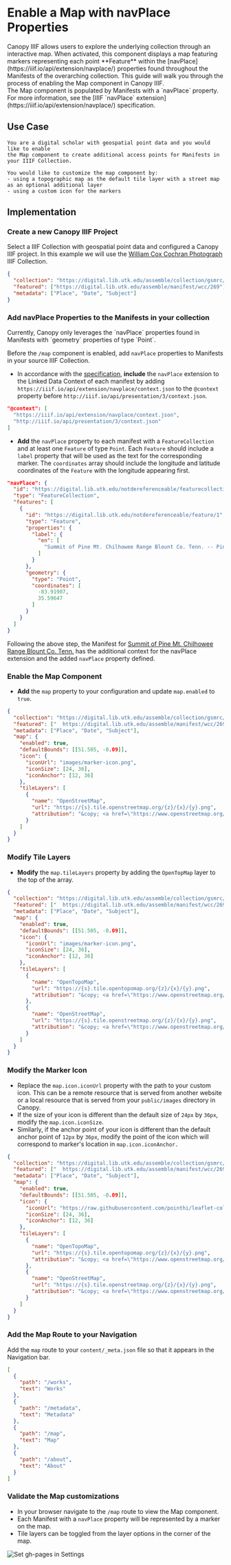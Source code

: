 
# Enable a Map with navPlace Properties

<Section size="1">
  <Text size="4">
    Canopy IIIF allows users to explore the underlying collection through an
    interactive map. When activated, this component displays a map featuring
    markers representing each point **Feature** within the
    [navPlace](https://iiif.io/api/extension/navplace/) properties found
    throughout the Manifests of the overarching collection. This guide will walk
    you through the process of enabling the Map component in Canopy IIIF.
  </Text>
</Section>

<Callout>
  The Map component is populated by Manifests with a `navPlace` property. For
  more information, see the [IIIF `navPlace`
  extension](https://iiif.io/api/extension/navplace/) specification.
</Callout>

## Use Case

    You are a digital scholar with geospatial point data and you would like to enable
    the Map component to create additional access points for Manifests in your IIIF Collection.

    You would like to customize the map component by:
    - using a topographic map as the default tile layer with a street map as an optional additional layer
    - using a custom icon for the markers

## Implementation

<Steps>

### Create a new Canopy IIIF Project

Select a IIIF Collection with geospatial point data and configured a Canopy IIIF project. In this example we will use the [William Cox Cochran Photograph](https://digital.lib.utk.edu/assemble/collection/gsmrc/wcc) IIIF Collection.

```json filename="config/canopy.json" copy
{
  "collection": "https://digital.lib.utk.edu/assemble/collection/gsmrc/wcc",
  "featured": ["https://digital.lib.utk.edu/assemble/manifest/wcc/269"],
  "metadata": ["Place", "Date", "Subject"]
}
```

### Add navPlace Properties to the Manifests in your collection

<Callout type="info">
  Currently, Canopy only leverages the `navPlace` properties found in Manifests
  with `geometry` properties of type `Point`.
</Callout>

Before the `/map` component is enabled, add `navPlace` properties to Manifests in your source IIIF Collection.

- In accordance with the [specification](https://iiif.io/api/extension/navplace/#31-linked-data-context), **include** the `navPlace` extension to the Linked Data Context of each manifest by adding
  `https://iiif.io/api/extension/navplace/context.json` to the `@context` property before
  `http://iiif.io/api/presentation/3/context.json`.

```json {2}
"@context": [
  "https://iiif.io/api/extension/navplace/context.json",
  "http://iiif.io/api/presentation/3/context.json"
]
```

- **Add** the `navPlace` property to each manifest with a `FeatureCollection` and at least one `Feature` of type `Point`.
  Each `Feature` should include a `label` property that will be used as the text for the corresponding marker. The
  `coordinates` array should include the longitude and latitude coordinates of the `Feature` with the longitude
  appearing first.

```json {9-13,17-20}
"navPlace": {
  "id": "https://digital.lib.utk.edu/notdereferenceable/featurecollection//1",
  "type": "FeatureCollection",
  "features": [
    {
      "id": "https://digital.lib.utk.edu/notdereferenceable/feature/1",
      "type": "Feature",
      "properties": {
        "label": {
          "en": [
            "Summit of Pine Mt. Chilhowee Range Blount Co. Tenn. -- Pine Mountain"
          ]
        }
      },
      "geometry": {
        "type": "Point",
        "coordinates": [
          -83.91907,
          35.59647
        ]
      }
    }
  ]
}
```

Following the above step, the Manifest for [Summit of Pine Mt. Chilhowee Range Blount Co. Tenn.](https://digital.lib.utk.edu/assemble/manifest/wcc/271) has the additional context for the navPlace extension and the added `navPlace` property defined.

### Enable the Map Component

- **Add** the `map` property to your configuration and update `map.enabled` to `true`.

```json filename="config/canopy.json" {6} copy
{
  "collection": "https://digital.lib.utk.edu/assemble/collection/gsmrc/wcc",
  "featured": ["  https://digital.lib.utk.edu/assemble/manifest/wcc/269"],
  "metadata": ["Place", "Date", "Subject"],
  "map": {
    "enabled": true,
    "defaultBounds": [[51.505, -0.09]],
    "icon": {
      "iconUrl": "images/marker-icon.png",
      "iconSize": [24, 36],
      "iconAnchor": [12, 36]
    },
    "tileLayers": [
      {
        "name": "OpenStreetMap",
        "url": "https://{s}.tile.openstreetmap.org/{z}/{x}/{y}.png",
        "attribution": "&copy; <a href=\"https://www.openstreetmap.org/copyright\">OpenStreetMap</a> contributors"
      }
    ]
  }
}
```

### Modify Tile Layers

- **Modify** the `map.tileLayers` property by adding the `OpenTopMap` layer to the top of the array.

```json filename="config/canopy.json" {13-24} copy
{
  "collection": "https://digital.lib.utk.edu/assemble/collection/gsmrc/wcc",
  "featured": ["  https://digital.lib.utk.edu/assemble/manifest/wcc/269"],
  "metadata": ["Place", "Date", "Subject"],
  "map": {
    "enabled": true,
    "defaultBounds": [[51.505, -0.09]],
    "icon": {
      "iconUrl": "images/marker-icon.png",
      "iconSize": [24, 36],
      "iconAnchor": [12, 36]
    },
    "tileLayers": [
      {
        "name": "OpenTopoMap",
        "url": "https://{s}.tile.opentopomap.org/{z}/{x}/{y}.png",
        "attribution": "&copy; <a href=\"https://www.openstreetmap.org/copyright\">OpenStreetMap</a> contributors"
      },
      {
        "name": "OpenStreetMap",
        "url": "https://{s}.tile.openstreetmap.org/{z}/{x}/{y}.png",
        "attribution": "&copy; <a href=\"https://www.openstreetmap.org/copyright\">OpenStreetMap</a> contributors"
      }
    ]
  }
}
```

### Modify the Marker Icon

- Replace the `map.icon.iconUrl` property with the path to your custom icon. This can be a remote resource that is served from
  another website or a local resource that is served from your `public/images` directory in Canopy.
- If the size of your icon is different than the default size of `24px` by `36px`, modify the `map.icon.iconSize`.
- Similarly, if the anchor point of your icon is different than the default anchor point of `12px` by `36px`, modify
  the point of the icon which will correspond to marker's location in `map.icon.iconAnchor.`

```json filename="config/canopy.json" {8-12} copy
{
  "collection": "https://digital.lib.utk.edu/assemble/collection/gsmrc/wcc",
  "featured": ["  https://digital.lib.utk.edu/assemble/manifest/wcc/269"],
  "metadata": ["Place", "Date", "Subject"],
  "map": {
    "enabled": true,
    "defaultBounds": [[51.505, -0.09]],
    "icon": {
      "iconUrl": "https://raw.githubusercontent.com/pointhi/leaflet-color-markers/master/img/marker-icon-violet.png",
      "iconSize": [24, 36],
      "iconAnchor": [12, 36]
    },
    "tileLayers": [
      {
        "name": "OpenTopoMap",
        "url": "https://{s}.tile.opentopomap.org/{z}/{x}/{y}.png",
        "attribution": "&copy; <a href=\"https://www.openstreetmap.org/copyright\">OpenStreetMap</a> contributors"
      },
      {
        "name": "OpenStreetMap",
        "url": "https://{s}.tile.openstreetmap.org/{z}/{x}/{y}.png",
        "attribution": "&copy; <a href=\"https://www.openstreetmap.org/copyright\">OpenStreetMap</a> contributors"
      }
    ]
  }
}
```

### Add the Map Route to your Navigation

Add the `map` route to your `content/_meta.json` file so that it appears in the Navigation bar.

```json copy filename="content/_meta.json" {10-13}
[
  {
    "path": "/works",
    "text": "Works"
  },
  {
    "path": "/metadata",
    "text": "Metadata"
  },
  {
    "path": "/map",
    "text": "Map"
  },
  {
    "path": "/about",
    "text": "About"
  }
]
```

### Validate the Map customizations

- In your browser navigate to the `/map` route to view the Map component.
- Each Manifest with a `navPlace` property will be represented by a marker on the map.
- Tile layers can be toggled from the layer options in the corner of the map.

![Set gh-pages in Settings](/examples/wcc-map-example.png)

</Steps>
